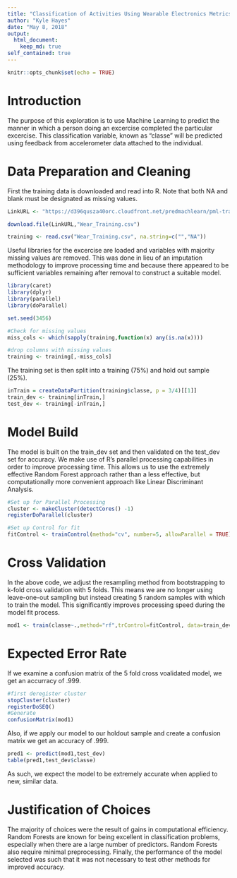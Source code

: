 ```yaml
---
title: "Classification of Activities Using Wearable Electronics Metrics"
author: "Kyle Hayes"
date: "May 8, 2018"
output: 
  html_document:
    keep_md: true
self_contained: true
---
```


```r

knitr::opts_chunk$set(echo = TRUE)

```

# Introduction

The purpose of this exploration is to use Machine Learning to predict the manner in which a person doing an excercise completed the particular excercise.  This classification variable, known as "classe" will be predicted using feedback from accelerometer data attached to the individual.

# Data Preparation and Cleaning

First the training data is downloaded and read into R.  Note that both NA and blank must be designated as missing values.

```r

LinkURL <- "https://d396qusza40orc.cloudfront.net/predmachlearn/pml-training.csv"

download.file(LinkURL,"Wear_Training.csv")

training <- read.csv("Wear_Training.csv", na.string=c("","NA"))

```

Useful libraries for the excercise are loaded and variables with majority missing values are removed.  This was done in lieu of an imputation methodology to improve processing time and because there appeared to be sufficient variables remaining after removal to construct a suitable model. 

 
```r
library(caret)
library(dplyr)
library(parallel)
library(doParallel)

set.seed(3456)

#Check for missing values
miss_cols <- which(sapply(training,function(x) any(is.na(x))))

#drop columns with missing values
training <- training[,-miss_cols]

```

The training set is then split into a training (75%) and hold out sample (25%).

```r
inTrain = createDataPartition(training$classe, p = 3/4)[[1]]
train_dev <- training[inTrain,]
test_dev <- training[-inTrain,]
```

# Model Build

The model is built on the train_dev set and then validated on the test_dev set for accuracy.  We make use of R's parallel processing capabilities in order to improve processing time.  This allows us to use the extremely effective Random Forest approach rather than a less effective, but computationally more convenient approach like Linear Discriminant Analysis. 

```r
#Set up for Parallel Processing
cluster <- makeCluster(detectCores() -1)
registerDoParallel(cluster)

#Set up Control for fit
fitControl <- trainControl(method="cv", number=5, allowParallel = TRUE)
```

# Cross Validation
In the above code,  we adjust the resampling method from bootstrapping to k-fold cross validation with 5 folds. This means we are no longer using leave-one-out sampling but instead creating 5 random samples with which to train the model.  This significantly improves processing speed during the model fit process.

```r
mod1 <- train(classe~.,method="rf",trControl=fitControl, data=train_dev)
```

# Expected Error Rate
If we examine a confusion matrix of the 5 fold cross voalidated model, we get an accurracy of .999.
```r
#first deregister cluster
stopCluster(cluster)
registerDoSEQ()
#Generate 
confusionMatrix(mod1)
```
 
Also, if we apply our model to our holdout sample and create a confusion matrix we get an accuracy of .999.

```r
pred1 <- predict(mod1,test_dev)
table(pred1,test_dev$classe)
```

As such, we expect the model to be extremely accurate when applied to new, similar data.

# Justification of Choices
The majority of choices were the result of gains in computational efficiency.  Random Forests are known for being excellent in classification problems, especially when there are a large number of predictors.  Random Forests also require minimal preprocessing.  Finally, the performance of the model selected was such that it was not necessary to test other methods for improved accuracy.